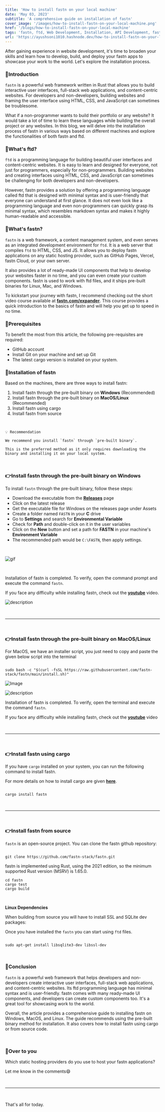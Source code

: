 ```yaml
---
title: 'How to install fastn on your local machine'
date: 'May 03, 2023'
subtitle: 'A comprehensive guide on installation of fastn'
cover_image: '/images/how-to-install-fastn-on-your-local-machine.png'
href: '/blogs/how-to-install-fastn-on-your-local-machine'
tags: 'fastn, ftd, Web Development, Installation, API Development, fastn framework, Programming language, Full Stack Development, Open Source, Rust, framwork, JavaScript, HTML, CSS, Vercel, GitHub Pages'
url: 'https://ayushsoni1010.hashnode.dev/how-to-install-fastn-on-your-local-machine'
---
```


After gaining experience in website development, it's time to broaden your skills and learn how to develop, build, and deploy your fastn apps to showcase your work to the world. Let's explore the installation process.

### 📌Introduction

`fastn` is a powerful web framework written in Rust that allows you to build interactive user interfaces, full-stack web applications, and content-centric websites. For developers and non-developers, building websites and framing the user interface using HTML, CSS, and JavaScript can sometimes be troublesome.

What if a non-programmer wants to build their portfolio or any website? It would take a lot of time to learn these languages while building the overall project or any websites. In this blog, we will delve into the installation process of fastn in various ways based on different machines and explore the functionalities of both fastn and ftd.

### 📌What's ftd?

`ftd` is a programming language for building beautiful user interfaces and content-centric websites. It is easy to learn and designed for everyone, not just for programmers, especially for non-programmers. Building websites and creating interfaces using HTML, CSS, and JavaScript can sometimes be challenging for both developers and non-developers.

However, fastn provides a solution by offering a programming language called ftd that is designed with minimal syntax and is user-friendly that everyone can understand at first glance. It does not even look like a programming language and even non-programmers can quickly grasp its minimal syntax, which resembles markdown syntax and makes it highly human-readable and accessible.

### 📌What's fastn?

`fastn` is a web framework, a content management system, and even serves as an integrated development environment for `ftd`. It is a web server that compiles `ftd` to HTML, CSS, and JS. It allows you to deploy fastn applications on any static hosting provider, such as GitHub Pages, Vercel, fastn Cloud, or your own server.

It also provides a lot of ready-made UI components that help to develop your websites faster in no time, and you can even create your custom components. fastn is used to work with ftd files, and it ships pre-built binaries for Linux, Mac, and Windows.

To kickstart your journey with fastn, I recommend checking out the short video course available at **[fastn.com/expander](https://fastn.com/expander)**. This course provides a quick introduction to the basics of fastn and will help you get up to speed in no time.

### 📌Prerequisites

To benefit the most from this article, the following pre-requisites are required:

- GitHub account
- Install Git on your machine and set up Git
- The latest cargo version is installed on your system.

### 📌Installation of fastn

Based on the machines, there are three ways to install fastn:

1. Install fastn through the pre-built binary on **Windows** (Recommended)
2. Install fastn through the pre-built binary on **MacOS/Linux** (Recommended)
3. Install fastn using cargo
4. Install fastn from source

&nbsp;
&nbsp;

```
💡 Recommendation

We recommend you install `fastn` through `pre-built binary`.

This is the preferred method as it only requires downloading the binary and installing it on your local system.
```

&nbsp;
&nbsp;

### 👉Install fastn through the pre-built binary on **Windows**

To install `fastn` through the pre-built binary, follow these steps:

- Download the executable from the **[Releases](https://github.com/fastn-stack/fastn/releases)** page
- Click on the latest release
- Get the executable file for Windows on the releases page under Assets
- Create a folder named `FASTN` in your **C** drive
- Go to **Settings** and search for **Environmental Variable**
- Check for **Path** and double-click on it in the user variables
- Click on the **New** button and set a path for **FASTN** in your machine's **Environment Variable**
- The recommended path would be `C:\FASTN`, then apply settings.

&nbsp;
&nbsp;

![gif](https://fastn.com/-/fastn.io/images/setup/windows-fastn-installation.gif)

&nbsp;
&nbsp;

Installation of fastn is completed. To verify, open the command prompt and execute the command `fastn`.

If you face any difficulty while installing fastn, check out the **[youtube](https://youtu.be/lw-qVPCJgZs)** video.

![description](https://dev-to-uploads.s3.amazonaws.com/uploads/articles/dchwhwnej9pllpjxysl9.png)

&nbsp;
&nbsp;

---

&nbsp;
&nbsp;

### 👉Install fastn through the pre-built binary on MacOS/Linux

For MacOS, we have an installer script, you just need to copy and paste the given below script into the terminal

```

sudo bash -c "$(curl -fsSL https://raw.githubusercontent.com/fastn-stack/fastn/main/install.sh)"

```

![Image](https://dev-to-uploads.s3.amazonaws.com/uploads/articles/65mjgbmk4x258db13o2t.png)

![description](https://dev-to-uploads.s3.amazonaws.com/uploads/articles/i16h7i23cx390lyqn6gf.png)

Installation of fastn is completed. To verify, open the terminal and execute the command `fastn`.

If you face any difficulty while installing fastn, check out the **[youtube](https://youtu.be/cWdivkyoOTA)** video

&nbsp;
&nbsp;

---

&nbsp;
&nbsp;

### 👉Install fastn using cargo

If you have `cargo` installed on your system, you can run the following command to install fastn.

For more details on how to install cargo are given [**here**](https://doc.rust-lang.org/cargo/getting-started/installation.html).

```

cargo install fastn

```

&nbsp;
&nbsp;

---

&nbsp;
&nbsp;

### 👉Install fastn from source

`fastn` is an open-source project. You can clone the fastn github repository:

```

git clone https://github.com/fastn-stack/fastn.git

```

fastn is implemented using Rust, using the 2021 edition, so the minimum supported Rust version (MSRV) is 1.65.0.

```
cd fastn
cargo test
cargo build
```

&nbsp;
&nbsp;

**Linux Dependencies**

When building from source you will have to install SSL and SQLite dev packages:

Once you have installed the `fastn` you can start using `ftd` files.

```

sudo apt-get install libsqlite3-dev libssl-dev

```

&nbsp;
&nbsp;

### 📌Conclusion

`fastn` is a powerful web framework that helps developers and non-developers create interactive user interfaces, full-stack web applications, and content-centric websites. Its ftd programming language has minimal syntax and is user-friendly. fastn comes with many ready-made UI components, and developers can create custom components too. It's a great tool for showcasing work to the world.

Overall, the article provides a comprehensive guide to installing fastn on Windows, MacOS, and Linux. The guide recommends using the pre-built binary method for installation. It also covers how to install fastn using cargo or from source code.

&nbsp;
&nbsp;

### 📌Over to you

Which static hosting providers do you use to host your fastn applications?

Let me know in the comments😄

&nbsp;
&nbsp;

---

&nbsp;
&nbsp;

That's all for today.
